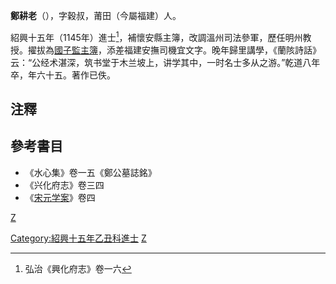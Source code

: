 '''鄭耕老'''（{{bd|1108年||1172年|catIdx=Zheng}}），字穀叔，莆田（今屬福建）人。

紹興十五年（1145年）進士<ref>弘治《興化府志》卷一六</ref>，補懷安縣主簿，改調溫州司法參軍，歷任明州教授。擢拔為[[國子監|國子監]][[主簿|主簿]]，添差福建安撫司機宜文字。晚年歸里講學，《蘭陔詩話》云：“公经术湛深，筑书堂于木兰坡上，讲学其中，一时名士多从之游。”乾道八年卒，年六十五。著作已佚。

==注釋 ==
{{reflist}}

==參考書目==
{{refbegin}}
*《水心集》卷一五《鄭公墓誌銘》
*《兴化府志》卷三四
*《[[宋元学案|宋元学案]]》卷四
{{refend}}
[[category:宋朝政治人物|Z]]
[[Category:紹興十五年乙丑科進士|Category:紹興十五年乙丑科進士]]
[[Category:莆田人|Z]]